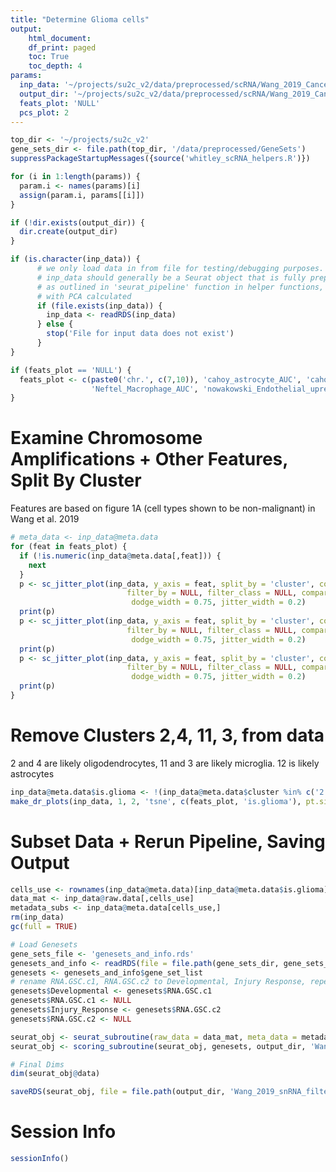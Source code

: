 ```yaml
---
title: "Determine Glioma cells"
output:
    html_document:
    df_print: paged
    toc: True
    toc_depth: 4
params:
  inp_data: '~/projects/su2c_v2/data/preprocessed/scRNA/Wang_2019_CancerDiscov/Wang_snRNA_full_seurat.rds'
  output_dir: '~/projects/su2c_v2/data/preprocessed/scRNA/Wang_2019_CancerDiscov_Tumour_Filtered/'
  feats_plot: 'NULL'
  pcs_plot: 2
---
```




```r
top_dir <- '~/projects/su2c_v2'
gene_sets_dir <- file.path(top_dir, '/data/preprocessed/GeneSets')
suppressPackageStartupMessages({source('whitley_scRNA_helpers.R')})

for (i in 1:length(params)) {
  param.i <- names(params)[i]
  assign(param.i, params[[i]])
}

if (!dir.exists(output_dir)) {
  dir.create(output_dir)
}

if (is.character(inp_data)) {
      # we only load data in from file for testing/debugging purposes.
      # inp_data should generally be a Seurat object that is fully preprocessed 
      # as outlined in 'seurat_pipeline' function in helper functions,
      # with PCA calculated
      if (file.exists(inp_data)) {
        inp_data <- readRDS(inp_data)
      } else {
        stop('File for input data does not exist')
      }
}

if (feats_plot == 'NULL') {
  feats_plot <- c(paste0('chr.', c(7,10)), 'cahoy_astrocyte_AUC', 'cahoy_oligodendrocyte_AUC', 'cahoy_neuron_AUC', 'Zhong_Microglia_upreg_AUC',
                  'Neftel_Macrophage_AUC', 'nowakowski_Endothelial_upreg_AUC', 'RNA_GSC_line_classifier_AUC', 'cluster', 'SampleID')
}

```



# Examine Chromosome Amplifications + Other Features, Split By Cluster

Features are based on figure 1A (cell types shown to be non-malignant) in Wang et al. 2019

``` r
# meta_data <- inp_data@meta.data
for (feat in feats_plot) {
  if (!is.numeric(inp_data@meta.data[,feat])) {
    next
  }
  p <- sc_jitter_plot(inp_data, y_axis = feat, split_by = 'cluster', color_by = 'SampleID', 
                          filter_by = NULL, filter_class = NULL, comparisons = NULL, mode = 'jitter', size = 0.5, 
                           dodge_width = 0.75, jitter_width = 0.2)
  print(p)
  p <- sc_jitter_plot(inp_data, y_axis = feat, split_by = 'cluster', color_by = 'chr.7', 
                          filter_by = NULL, filter_class = NULL, comparisons = NULL, mode = 'jitter', size = 0.5, 
                           dodge_width = 0.75, jitter_width = 0.2)
  print(p)
  p <- sc_jitter_plot(inp_data, y_axis = feat, split_by = 'cluster', color_by = 'chr.10', 
                          filter_by = NULL, filter_class = NULL, comparisons = NULL, mode = 'jitter', size = 0.5, 
                           dodge_width = 0.75, jitter_width = 0.2)
  print(p)
}

```

# Remove Clusters 2,4, 11, 3, from data

2 and 4 are likely oligodendrocytes, 11 and 3 are likely microglia. 12 is likely astrocytes

``` r
inp_data@meta.data$is.glioma <- !(inp_data@meta.data$cluster %in% c('2', '3', '4', '11', '12'))
make_dr_plots(inp_data, 1, 2, 'tsne', c(feats_plot, 'is.glioma'), pt.size = 1.0, legend_pt_size = 5)
```

# Subset Data + Rerun Pipeline, Saving Output

``` r
cells_use <- rownames(inp_data@meta.data)[inp_data@meta.data$is.glioma]
data_mat <- inp_data@raw.data[,cells_use]
metadata_subs <- inp_data@meta.data[cells_use,]
rm(inp_data)
gc(full = TRUE)
```

``` r
# Load Genesets
gene_sets_file <- 'genesets_and_info.rds'
genesets_and_info <- readRDS(file = file.path(gene_sets_dir, gene_sets_file))
genesets <- genesets_and_info$gene_set_list
# rename RNA.GSC.c1, RNA.GSC.c2 to Developmental, Injury Response, repectively
genesets$Developmental <- genesets$RNA.GSC.c1
genesets$RNA.GSC.c1 <- NULL
genesets$Injury_Response <- genesets$RNA.GSC.c2
genesets$RNA.GSC.c2 <- NULL
```

``` r
seurat_obj <- seurat_subroutine(raw_data = data_mat, meta_data = metadata_subs)
seurat_obj <- scoring_subroutine(seurat_obj, genesets, output_dir, 'Wang_2019_snRNA_filtered')

# Final Dims
dim(seurat_obj@data)

saveRDS(seurat_obj, file = file.path(output_dir, 'Wang_2019_snRNA_filtered.rds'))
```

# Session Info

``` r
sessionInfo()
```
